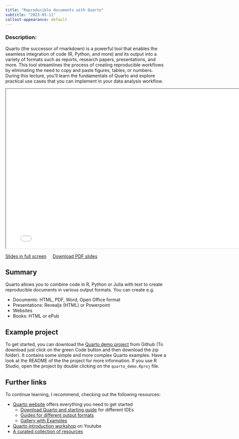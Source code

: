 ```yaml
---
title: "Reproducible documents with Quarto"
subtitle: "2023-05-11"
callout-appearance: default
---
```


### Description:

Quarto (the successor of rmarkdown) is a powerful tool that enables the seamless integration of code (R, Python, and more) and its output into a variety of formats such as reports, research papers, presentations, and more. This tool streamlines the process of creating reproducible workflows by eliminating the need to copy and paste figures, tables, or numbers. During this lecture, you'll learn the fundamentals of Quarto and explore practical use cases that you can implement in your data analysis workflow.


```{=html}
<iframe class="slide-deck" width="780" height="500" src="../slides/2023_05_11_quarto.html"></iframe>
```

[Slides in full screen](../slides/2023_05_11_quarto.html){target="_blank"} &nbsp;&nbsp;&nbsp; <a href="../slides/2023_05_11_quarto.pdf" download>Download PDF slides</a>

## Summary

Quarto allows you to combine code in R, Python or Julia with text to create reproducible documents in various output formats. You can create e.g.

- Documents: HTML, PDF, Word, Open Office format
- Presentations: Revealjs (HTML) or Powerpoint
- Websites
- Books: HTML or ePub

## Example project

To get started, you can download the [Quarto demo project](https://github.com/selinaZitrone/quarto_demo) from Github
(To download just click on the green Code button and then download the zip folder).
It contains some simple and more complex Quarto examples. Have a look at the
README of the the project for more information. If you use R Studio, open the project
by double clicking on the `quarto_demo.Rproj` file.

## Further links

To continue learning, I recommend, checking out the following resources:

- [Quarto website](https://quarto.org/) offers everything you need to get started
  - [Download Quarto and starting guide](https://quarto.org/docs/get-started/) for different IDEs
  - [Guides for different output formats](https://quarto.org/docs/guide/)
  - [Gallery with Examples](https://quarto.org/docs/gallery/)
- [Quarto introduction workshop](https://www.youtube.com/watch?v=yvi5uXQMvu4) on Youtube
- [A curated collection of resources](https://github.com/mcanouil/awesome-quarto#featured-new-releases)
